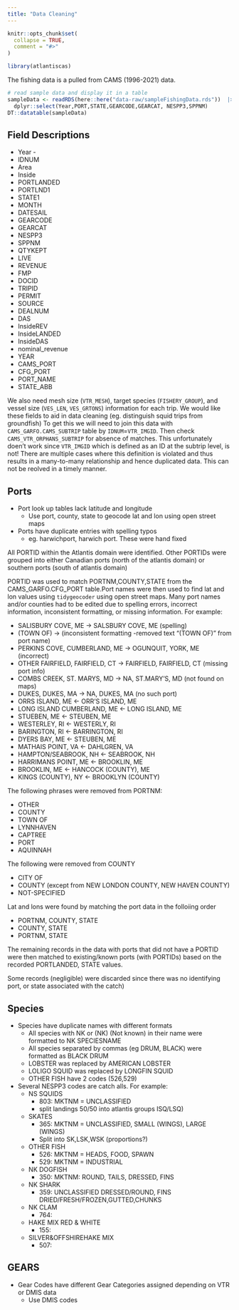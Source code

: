 ```yaml
---
title: "Data Cleaning"
---
```


```r
knitr::opts_chunk$set(
  collapse = TRUE,
  comment = "#>"
)
```

```r
library(atlantiscas)
```

The fishing data is a pulled from CAMS (1996-2021) data.

```r
# read sample data and display it in a table
sampleData <- readRDS(here::here("data-raw/sampleFishingData.rds"))  |>  
  dplyr::select(Year,PORT,STATE,GEARCODE,GEARCAT, NESPP3,SPPNM)
DT::datatable(sampleData)
```

## Field Descriptions

* Year -
* IDNUM
* Area
* Inside
* PORTLANDED
* PORTLND1
* STATE1
* MONTH
* DATESAIL
* GEARCODE
* GEARCAT
* NESPP3
* SPPNM
* QTYKEPT
* LIVE
* REVENUE
* FMP
* DOCID
* TRIPID
* PERMIT         
* SOURCE
* DEALNUM
* DAS
* InsideREV
* InsideLANDED
* InsideDAS
* nominal_revenue
* YEAR
* CAMS_PORT
* CFG_PORT
* PORT_NAME
* STATE_ABB

We also need mesh size (`VTR_MESH`), target species (`FISHERY_GROUP`), and vessel size (`VES_LEN`, `VES_GRTONS`) information for each trip. We would like these fields to aid in data cleaning (eg. distinguish squid trips from groundfish) To get this we will need to join this data with `CAMS_GARFO.CAMS_SUBTRIP` table by `IDNUM`=`VTR_IMGID`. Then check `CAMS_VTR_ORPHANS_SUBTRIP` for absence of matches. This unfortunately doen't work since `VTR_IMGID` which is defined as an ID at the subtrip level, is not! There are multiple cases where this definition is violated and thus results in a many-to-many relationship and hence duplicated data. This can not be reolved in a timely manner.

## Ports

* Port look up tables lack latitude and longitude
  * Use port, county, state to geocode lat and lon using open street maps
* Ports have duplicate entries with spelling typos
  * eg. harwichport, harwich port. These were hand fixed
  
  
All PORTID within the Atlantis domain were identified. Other PORTIDs were grouped into either Canadian ports (north of the atlantis domain) or southern ports (south of atlantis domain)

PORTID was used to match PORTNM,COUNTY,STATE from the CAMS_GARFO.CFG_PORT table.Port names were then used to find lat and lon values using `tidygeocoder` using open street maps. Many port names and/or counties had to be edited due to spelling errors, incorrect information, inconsistent formatting, or missing information. For example:

  * SALISBURY COVE, ME -> SALSBURY COVE, ME (spelling)
  * (TOWN OF) -> (inconsistent formatting -removed text "(TOWN OF)" from port name)
  * PERKINS COVE, CUMBERLAND, ME -> OGUNQUIT, YORK, ME (incorrect)
  * OTHER FAIRFIELD, FAIRFIELD, CT -> FAIRFIELD, FAIRFIELD, CT (missing port info)
  * COMBS CREEK, ST. MARYS, MD -> NA, ST.MARY'S, MD (not found on maps)
  * DUKES, DUKES, MA -> NA, DUKES, MA (no such port)
  * ORRS ISLAND, ME <- ORR'S ISLAND, ME
  * LONG ISLAND CUMBERLAND, ME <- LONG ISLAND, ME
  * STUEBEN, ME  <- STEUBEN, ME
  * WESTERLEY, RI <- WESTERLY, RI
  * BARINGTON, RI <- BARRINGTON, RI
  * DYERS BAY, ME <- STEUBEN, ME
  * MATHAIS POINT, VA <- DAHLGREN, VA
  * HAMPTON/SEABROOK, NH <- SEABROOK, NH
  * HARRIMANS POINT, ME <- BROOKLIN, ME
  * BROOKLIN, ME <- HANCOCK (COUNTY), ME
  * KINGS (COUNTY), NY <- BROOKLYN (COUNTY)
  
The following phrases were removed from PORTNM:

  * OTHER
  * COUNTY 
  * TOWN OF
  * LYNNHAVEN
  * CAPTREE
  * PORT
  * AQUINNAH
  
The following were removed from COUNTY

  * CITY OF
  * COUNTY (except from NEW LONDON COUNTY, NEW HAVEN COUNTY)
  * NOT-SPECIFIED

Lat and lons were found by matching the port data in the folloiing order

  * PORTNM, COUNTY, STATE
  * COUNTY, STATE
  * PORTNM, STATE
  
The remaining records in the data with ports that did not have a PORTID were then matched to existing/known ports (with PORTIDs) based on the recorded PORTLANDED, STATE values.

Some records (negligible) were discarded since there was no identifying port, or state associated with the catch)


## Species 

* Species have duplicate names with different formats
  * All species with NK or (NK) (Not known) in their name were formatted to NK SPECIESNAME
  * All species separated by commas (eg DRUM, BLACK) were formatted as BLACK DRUM
  * LOBSTER was replaced by AMERICAN LOBSTER
  * LOLIGO SQUID was replaced by LONGFIN SQUID
  * OTHER FISH have 2 codes (526,529)
  
* Several NESPP3 codes are catch alls. For example:
  * NS SQUIDS
    * 803: MKTNM = UNCLASSIFIED 
    * split landings 50/50 into atlantis groups ISQ/LSQ)
  * SKATES
    * 365: MKTNM = UNCLASSIFIED, SMALL (WINGS), LARGE (WINGS)
    * Split into SK,LSK,WSK (proportions?)
  * OTHER FISH
    * 526: MKTNM = HEADS, FOOD, SPAWN
    * 529: MKTNM = INDUSTRIAL
  * NK DOGFISH 
    * 350: MKTNM: ROUND, TAILS, DRESSED, FINS
  * NK SHARK
    * 359: UNCLASSIFIED DRESSED/ROUND, FINS DRIED/FRESH/FROZEN,GUTTED,CHUNKS
  * NK CLAM
    * 764:
  * HAKE MIX RED & WHITE
    * 155:
  * SILVER&OFFSHIREHAKE MIX
    * 507:
  
  
## GEARS
  
* Gear Codes have different Gear Categories assigned depending on VTR or DMIS data
  *   Use DMIS codes

